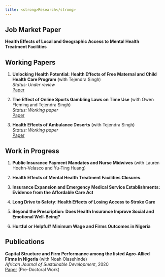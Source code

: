 ```yaml
---
title: <strong>Research</strong>
---
```


## <strong>Job Market Paper</strong>

**Health Effects of Local and Geographic Access to Mental Health Treatment Facilities**

## <strong>Working Papers</strong>

1. **Unlocking Health Potential: Health Effects of Free Maternal and Child Health Care Program** (with Tejendra Singh)  
   *Status: Under review*  
   [Paper](https://osf.io/preprints/osf/y6wzt)

2. **The Effect of Online Sports Gambling Laws on Time Use** (with Owen Fleming and Tejendra Singh)  
   *Status: Working paper*  
   [Paper](https://osf.io/preprints/osf/w23ap)

3. **Health Effects of Ambulance Deserts** (with Tejendra Singh)  
   *Status: Working paper*  
   [Paper](https://osf.io/download/672aa7722e8e62637df743f2/)

## <strong>Work in Progress</strong>

1. **Public Insurance Payment Mandates and Nurse Midwives** (with Lauren Hoehn-Velasco and Yu-Ting Huang)

2. **Health Effects of Mental Health Treatment Facilities Closures**

3. **Insurance Expansion and Emergency Medical Service Establishments: Evidence from the Affordable Care Act**

4. **Long Drive to Safety: Health Effects of Losing Access to Stroke Care**

5. **Beyond the Prescription: Does Health Insurance Improve Social and Emotional Well-Being?**

6. **Hurtful or Helpful? Minimum Wage and Firms Outcomes in Nigeria**

## <strong>Publications</strong>

**Capital Structure and Firm Performance among the listed Agro-Allied Firms in Nigeria** (with Noah Olasehinde)  
*African Journal of Sustainable Development*, 2020  
[Paper](https://osf.io/preprints/osf/wczhf) (Pre-Doctoral Work)